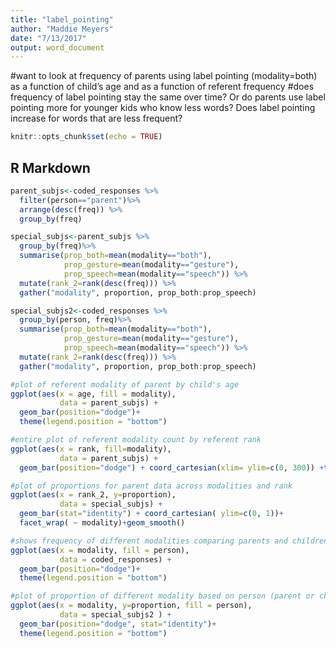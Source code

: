 ```yaml
---
title: "label_pointing"
author: "Maddie Meyers"
date: "7/13/2017"
output: word_document
---
```

#want to look at frequency of parents using label pointing (modality=both) as a function of child's age and as a function of referent frequency
#does frequency of label pointing stay the same over time? Or do parents use label pointing more for younger kids who know less words? Does label pointing increase for words that are less frequent?

```r
knitr::opts_chunk$set(echo = TRUE)
```

## R Markdown

```r
parent_subjs<-coded_responses %>%
  filter(person=="parent")%>%
  arrange(desc(freq)) %>%
  group_by(freq)

special_subjs<-parent_subjs %>%
  group_by(freq)%>%
  summarise(prop_both=mean(modality=="both"),
            prop_gesture=mean(modality=="gesture"),
            prop_speech=mean(modality=="speech")) %>%
  mutate(rank_2=rank(desc(freq))) %>%
  gather("modality", proportion, prop_both:prop_speech)

special_subjs2<-coded_responses %>%
  group_by(person, freq)%>%
  summarise(prop_both=mean(modality=="both"),
            prop_gesture=mean(modality=="gesture"),
            prop_speech=mean(modality=="speech")) %>%
  mutate(rank_2=rank(desc(freq))) %>%
  gather("modality", proportion, prop_both:prop_speech)

```

```r
#plot of referent modality of parent by child's age
ggplot(aes(x = age, fill = modality),
           data = parent_subjs) + 
  geom_bar(position="dodge")+
  theme(legend.position = "bottom")

#entire plot of referent modality count by referent rank 
ggplot(aes(x = rank, fill=modality),
           data = parent_subjs) + 
  geom_bar(position="dodge") + coord_cartesian(xlim= ylim=c(0, 300)) +theme(legend.position="bottom")

#plot of proportions for parent data across modalities and rank 
ggplot(aes(x = rank_2, y=proportion),
           data = special_subjs) + 
  geom_bar(stat="identity") + coord_cartesian( ylim=c(0, 1))+
  facet_wrap( ~ modality)+geom_smooth()

#shows frequency of different modalities comparing parents and children
ggplot(aes(x = modality, fill = person),
           data = coded_responses) + 
  geom_bar(position="dodge")+
  theme(legend.position = "bottom")

#plot of proportion of different modality based on person (parent or child)
ggplot(aes(x = modality, y=proportion, fill = person),
           data = special_subjs2 ) + 
  geom_bar(position="dodge", stat="identity")+
  theme(legend.position = "bottom")
```

